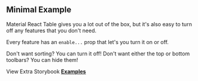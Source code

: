 
<Head>
  <title>Minimal Example - Material React Table Docs</title>
  <meta
    name="description"
    content="A minimal example of Material React Table which turns off most of the advanced features"
  />
  <meta
    property="og:title"
    content="Opting out of features in Material React Table Example"
  />
  <meta
    property="og:description"
    content="Learn how to turn off and simplify certain features in Material React Table"
  />
</Head>

## Minimal Example

Material React Table gives you a lot out of the box, but it's also easy to turn off any features that you don't need.

Every feature has an `enable...` prop that let's you turn it on or off.

Don't want sorting? You can turn it off! Don't want either the top or bottom toolbars? You can hide them!

<Example />

View Extra Storybook **[Examples](https://www.material-react-table.dev/?path=/story/prop-playground--minimum-features)**

